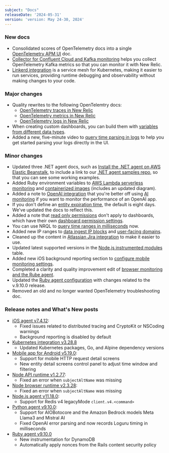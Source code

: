 ```yaml
---
subject: "Docs"
releaseDate: '2024-05-31'
version: 'version: May 24-30, 2024'
---
```


### New docs

* Consolidated scores of OpenTelemetry docs into a single [OpenTelemetry APM UI](/docs/more-integrations/open-source-telemetry-integrations/opentelemetry/best-practices/opentelemetry-apm-ui) doc.
* [Collector for Confluent Cloud and Kafka monitoring](/docs/more-integrations/open-source-telemetry-integrations/opentelemetry/get-started/collector-infra-monitoring/opentelemetry-collector-infra-kafka-confluentcloud-k8s) helps you collect OpenTelemetry Kafka metrics so that you can monitor it with New Relic.
* [Linkerd integration](/docs/infrastructure/host-integrations/host-integrations-list/linkerd-integration) is a service mesh for Kubernetes, making it easier to run services, providing runtime debugging and observability without making changes to your code.

### Major changes

* Quality rewrites to the following OpenTelemtry docs:
  * [OpenTelemetry traces in New Relic](/docs/more-integrations/open-source-telemetry-integrations/opentelemetry/best-practices/opentelemetry-best-practices-traces)
  * [OpenTelemetry metrics in New Relic](/docs/more-integrations/open-source-telemetry-integrations/opentelemetry/best-practices/opentelemetry-best-practices-metrics)
  * [OpenTelemetry logs in New Relic](/docs/more-integrations/open-source-telemetry-integrations/opentelemetry/best-practices/opentelemetry-best-practices-logs)
* When creating custom dashboards, you can build them with [variables from different data types](/docs/query-your-data/explore-query-data/dashboards/dashboard-template-variables/#from-data-types).
* Added a new, five-minute video to [query time parsing in logs](/docs/logs/ui-data/query-time-parsing) to help you get started parsing your logs directly in the UI.

### Minor changes

* Updated three .NET agent docs, such as [Install the .NET agent on AWS Elastic Beanstalk](/docs/apm/agents/net-agent/install-guides/install-net-agent-on-aws-elastic-beanstalk), to include a link to our [.NET agent samples repo](https://github.com/newrelic/newrelic-dotnet-examples/tree/main/elastic-beanstalk), so that you can see some working examples.
* Added Ruby environment variables to [AWS Lambda serverless monitoring](/docs/serverless-function-monitoring/aws-lambda-monitoring/enable-lambda-monitoring/configure-serverless-monitoring-aws-lambda) and [containerized images](/docs/serverless-function-monitoring/aws-lambda-monitoring/enable-lambda-monitoring/containerized-images) (includes an updated diagram).
* Added a note to [OpenAI integration](/docs/mlops/integrations/openai-integration) that you're better off using [AI monitoring](/docs/ai-monitoring/intro-to-ai-monitoring/) if you want to monitor the performance of an OpenAI app.
* If you don't define an [entity expiration time](/docs/new-relic-solutions/new-relic-one/core-concepts/what-entity-new-relic/#expiration), the default is eight days. We've updated the docs to reflect this.
* Added a note that [read only permissions](/docs/accounts/accounts-billing/new-relic-one-user-management/user-management-concepts/#standard-roles) don't apply to dashboards, which have their own [dashboard permission settings](/docs/query-your-data/explore-query-data/dashboards/introduction-dashboards/#dashboards-permissions).
* You can use NRQL to [query time ranges in milliseconds](/docs/nrql/using-nrql/query-time-range/#relative-time-n-units-ago) now.
* Added new IP ranges to [data ingest IP blocks](/docs/new-relic-solutions/get-started/networks/#ingest-blocks) and [user-facing domains](/docs/new-relic-solutions/get-started/networks/#user-facing-domains).
* Cleaned up the content in [Atlassian Jira integration](/docs/more-integrations/open-source-telemetry-integrations/atlassian/atlassian-integration) to make it easier to use.
* Updated latest supported versions in the [Node.js instrumented modules](/docs/apm/agents/nodejs-agent/getting-started/compatibility-requirements-nodejs-agent/#instrument) table.
* Added new iOS background reporting section to [configure mobile monitoring settings](/docs/mobile-monitoring/new-relic-mobile/mobile-sdk/configure-settings/#ios-background-reporting).
* Completed a clarity and quality improvement edit of [browser monitoring and the Rube agent](/docs/apm/agents/ruby-agent/features/new-relic-browser-ruby-agent).
* Updated the [Ruby agent configuration](/docs/apm/agents/ruby-agent/configuration/ruby-agent-configuration) with changes related to the v.9.10.0 release.
* Removed an old and no longer wanted OpenTelemetry troubleshooting doc.

### Release notes and What's New posts

* [iOS agent v7.4.12](/docs/release-notes/mobile-release-notes/ios-release-notes/ios-agent-7412):
  * Fixed issues related to distributed tracing and CryptoKit or NSCoding warnings
  * Background reporting is disabled by default
* [Kubernetes integration v3.28.8](/docs/release-notes/infrastructure-release-notes/kubernetes-integration-release-notes/kubernetes-integration-3-28-8)
  * Updated Kubernetes packages, Go, and Alpine dependency versions
* [Mobile app for Android v5.19.0](/docs/release-notes/mobile-apps-release-notes/new-relic-android-release-notes/new-relic-android-5190):
  * Support for mobile HTTP request detail screens
  * New entity detail screens control panel to adjust time window and filtering
* [Node API runtime v1.2.77](/docs/release-notes/synthetics-release-notes/node-api-runtime-release-notes/node-api-runtime-1.2.77):
  * Fixed an error when `subjectAltName` was missing
* [Node browser runtime v2.3.28](/docs/release-notes/synthetics-release-notes/node-browser-runtime-release-notes/node-browser-runtime-2.3.28):
  * Fixed an error when `subjectAltName` was missing
* [Node.js agent v11.18.0](/docs/release-notes/agent-release-notes/nodejs-release-notes/node-agent-11-18-0):
  * Support for Redis v4 legacyMode `client.v4.<command>`
* [Python agent v9.10.0](/docs/release-notes/agent-release-notes/python-release-notes/python-agent-91000):
  * Support for AIOBotocore and the Amazon Bedrock models Meta Llama3 and Mistral AI
  * Fixed OpenAI error parsing and now records Loguru timing in milliseconds
* [Ruby agent v9.10.0](/docs/release-notes/agent-release-notes/ruby-release-notes/ruby-agent-9-10-0)
  * New instrumentation for DynamoDB
  * Automatically apply nonces from the Rails content security policy
